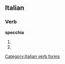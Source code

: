 ==Italian==

===Verb===
'''specchia'''

# {{form of|[[third-person|Third-person]] [[singular]] [[present tense]]|specchiare|lang=Italian}}
# {{form of|[[second-person|Second-person]] singular [[imperative]]|specchiare|lang=Italian}}

[[Category:Italian verb forms]]
